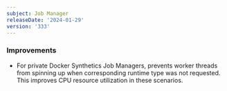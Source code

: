 ```yaml
---
subject: Job Manager
releaseDate: '2024-01-29'
version: '333'
---
```


### Improvements

* For private Docker Synthetics Job Managers, prevents worker threads from spinning up when corresponding runtime type was not requested. This improves CPU resource utilization in these scenarios.
